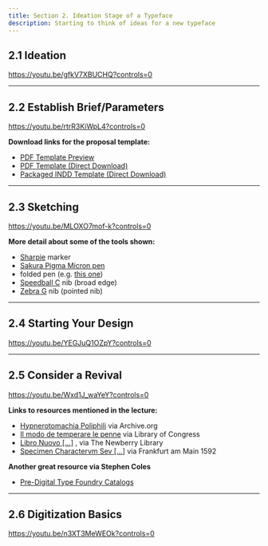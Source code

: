 ```yaml
---
title: Section 2. Ideation Stage of a Typeface
description: Starting to think of ideas for a new typeface
---
```


## 2.1 Ideation

https://youtu.be/gfkV7XBUCHQ?controls=0

***

## 2.2 Establish Brief/Parameters

https://youtu.be/rtrR3KiWpL4?controls=0

**Download links for the proposal template:**
* [PDF Template Preview](https://github.com/lynneyun/foundations-of-type-website/blob/master/src/docs/usage/curriculum/files/2.2/Proposal_document.pdf)
* [PDF Template (Direct Download)](https://github.com/lynneyun/foundations-of-type-website/raw/master/src/docs/usage/curriculum/files/2.2/Proposal_document.pdf)
* [Packaged INDD Template (Direct Download)](https://github.com/lynneyun/foundations-of-type-website/raw/master/src/docs/usage/curriculum/files/2.2/Proposal_Doc_Indesign_File.zip)

***

## 2.3 Sketching

https://youtu.be/MLOXO7mof-k?controls=0

**More detail about some of the tools shown:**

* [Sharpie](https://en.wikipedia.org/wiki/Sharpie_(marker)) marker
* [Sakura Pigma Micron pen](https://www.dickblick.com/products/sakura-pigma-micron-pen/?gclid=CjwKCAjw57b3BRBlEiwA1ImytpczGfYp250sEs9hsDqNjVwpTyMYBU2OdndEGz2sZrKOduHm_z_1TBoCMwIQAvD_BwE)
* folded pen (e.g. [this one](https://www.johnnealbooks.com/product/folded-ruling-pen))
* [Speedball C](https://www.speedballart.com/our-product-lines/speedball-drawing-lettering/speedball-pen-nibs/speedball-broad-edge-nibs/) nib (broad edge)
* [Zebra G](https://www.paperinkarts.com/zebrac.html) nib (pointed nib)

***

## 2.4 Starting Your Design

https://youtu.be/YEGJuQ1OZpY?controls=0


***

## 2.5 Consider a Revival

https://youtu.be/Wxd1J_waYeY?controls=0

**Links to resources mentioned in the lecture:**

* [Hypnerotomachia Poliphili](https://archive.org/embed/hypnerotomachiap00colo) via Archive.org
* [Il modo de temperare le penne](https://www.loc.gov/resource/rbc0001.2011rosen0810/?sp=2) via Library of Congress
* [Libro Nuovo […]](http://publications.newberry.org/digital_exhibitions/exhibits/show/creating-shakespeare/item/156) , via The Newberry Library
* [Specimen Charactervm Sev […]](http://sammlungen.ub.uni-frankfurt.de/drucke/content/titleinfo/7499387) via Frankfurt am Main 1592

**Another great resource via Stephen Coles**

* [Pre-Digital Type Foundry Catalogs](https://www.notion.so/99eeab1902c04755b4be9d3c5838f94e?v=c4a2a09d539e4cf685f50bc02725d36e)

***

## 2.6 Digitization Basics

https://youtu.be/n3XT3MeWEOk?controls=0
